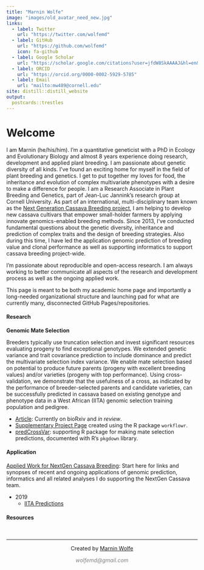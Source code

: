 ```yaml
---
title: "Marnin Wolfe"
image: "images/old_avatar_need_new.jpg"
links:
  - label: Twitter
    url: "https://twitter.com/wolfemd"
  - label: GitHub
    url: "https://github.com/wolfemd"
    icon: fa-github
  - label: Google Scholar
    url: "https://scholar.google.com/citations?user=jfdW8SkAAAAJ&hl=en&oi=ao"
  - label: ORCID
    url: "https://orcid.org/0000-0002-5929-5785"
  - label: Email
    url: "mailto:mw489@cornell.edu"
site: distill::distill_website
output:
  postcards::trestles
---
```


# Welcome

I am Marnin (he/his/him). I'm a quantitative geneticist with a PhD in Ecology and Evolutionary Biology and almost 8 years experience doing research, development and applied plant breeding. I am passionate about genetic diversity of all kinds. I've found an exciting home for myself in the field of plant breeding and genetics. I get to put together my loves for food, the inheritance and evolution of complex multivariate phenotypes with a desire to make a difference for people. I am a Research Associate in Plant Breeding and Genetics, part of Jean-Luc Jannink's research group at Cornell University. As part of an international, multi-disciplinary team known as the [Next Generation Cassava Breeding project](www.nextgencassava.org), I am helping to develop new cassava cultivars that empower small-holder farmers by applying innovate genomics-enabled breeding methods. Since 2013, I've conducted fundamental questions about the genetic diversity, inheritance and prediction of complex traits and the design of breeding strategies. Also during this time, I have led the application genomic prediction of breeding value and clonal performance as well as supporting informatics to support cassava breeding project-wide. 

I'm passionate about reproducible and open-access research. I am always working to better communicate all aspects of the research and development process as well as the ongoing applied work. 

This page is meant to be both my academic home page and importantly a long-needed organizational structure and launching pad for what are currently many, disconnected GitHub Pages/repositories. 

#### Research

**Genomic Mate Selection**

Breeders typically use truncation selection and invest significant resources evaluating progeny to find exceptional genotypes. We extended genetic variance and trait covariance prediction to include dominance and predict the multivariate selection index variance. We enable mate selection based on potential to produce future parents (progeny with excellent breeding values) and/or varieties (progeny with top performance). Using cross-validation, we demonstrate that the usefulness of a cross, as indicated by the performance of breeder-selected parents and candidate varieties, can be successfully predicted in cassava based on existing genotype and phenotype data in a West African (IITA) genomic selection training population and pedigree. 

- [Article](https://www.biorxiv.org/content/10.1101/2021.01.05.425443v1): Currently on bioRxiv and *in review*.
- [Supplementary Project Page](https://wolfemd.github.io/PredictOutbredCrossVar/) created using the R package `workflowr`.
- [predCrossVar](https://wolfemd.github.io/predCrossVar/): supporting R package for making mate selection predictions, documented with R's `pkgdown` library.

#### Application

[Applied Work for NextGen Cassava Breeding](nextgencassava_applied.html): Start here for links and synopses of recent and ongoing applications of genomic prediction, informatics and all related analyses I do supporting the NextGen Cassava team.

- 2019
     - [IITA Predictions](https://wolfemd.github.io/IITA_2019GS/)

#### Resources








<!-- HTML footer thanks to -->
<!-- https://holtzy.github.io/Pimp-my-rmd/ -->
&nbsp;
<hr />
<p style="text-align: center;">Created by <a href="https://github.com/wolfemd/">Marnin Wolfe</a></p>
<p style="text-align: center;"><span style="color: #808080;"><em>wolfemd@gmail.com</em></span></p>

<!-- Add icon library -->
<link rel="stylesheet" href="https://cdnjs.cloudflare.com/ajax/libs/font-awesome/4.7.0/css/font-awesome.min.css">

<!-- Add font awesome icons -->
<p style="text-align: center;">
    <a href="https://twitter.com/wolfemd" class="fa fa-twitter"></a>
    <a href="https://github.com/wolfemd/" class="fa fa-github"></a>
</p>

&nbsp;
